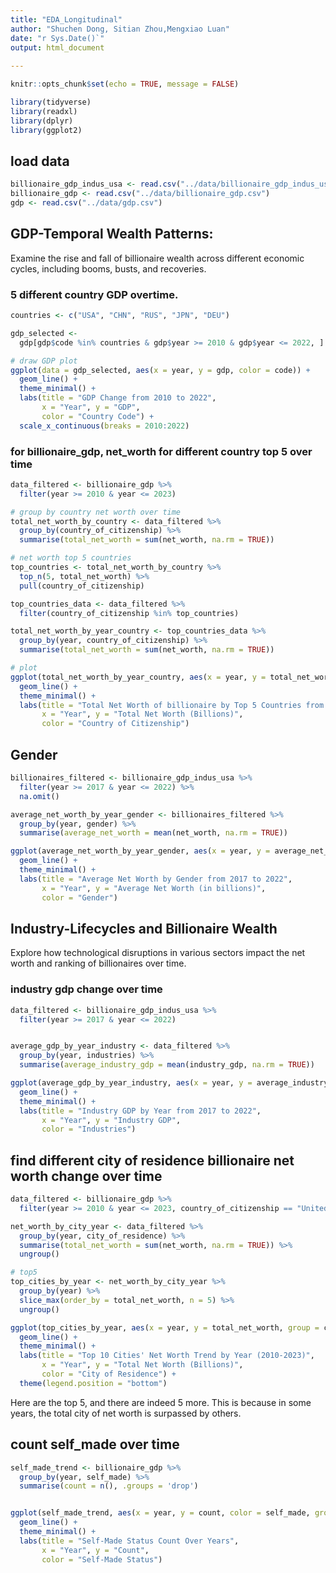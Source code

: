 ```yaml
---
title: "EDA_Longitudinal"
author: "Shuchen Dong, Sitian Zhou,Mengxiao Luan"
date: "r Sys.Date()`"
output: html_document
       
---
```


```r
knitr::opts_chunk$set(echo = TRUE, message = FALSE)

library(tidyverse)
library(readxl)
library(dplyr)
library(ggplot2)
```


## load data
```r
billionaire_gdp_indus_usa <- read.csv("../data/billionaire_gdp_indus_usa.csv")
billionaire_gdp <- read.csv("../data/billionaire_gdp.csv")
gdp <- read.csv("../data/gdp.csv")
```


## GDP-Temporal Wealth Patterns:
Examine the rise and fall of billionaire wealth across different economic cycles, including booms, busts, and recoveries.

### 5 different country GDP overtime.
```r
countries <- c("USA", "CHN", "RUS", "JPN", "DEU")

gdp_selected <- 
  gdp[gdp$code %in% countries & gdp$year >= 2010 & gdp$year <= 2022, ]

# draw GDP plot
ggplot(data = gdp_selected, aes(x = year, y = gdp, color = code)) +
  geom_line() +
  theme_minimal() +
  labs(title = "GDP Change from 2010 to 2022",
       x = "Year", y = "GDP",
       color = "Country Code") +
  scale_x_continuous(breaks = 2010:2022) 

```

### for billionaire_gdp, net_worth for different country top 5 over time
```r
data_filtered <- billionaire_gdp %>%
  filter(year >= 2010 & year <= 2023)

# group by country net worth over time 
total_net_worth_by_country <- data_filtered %>%
  group_by(country_of_citizenship) %>%
  summarise(total_net_worth = sum(net_worth, na.rm = TRUE))

# net worth top 5 countries
top_countries <- total_net_worth_by_country %>%
  top_n(5, total_net_worth) %>%
  pull(country_of_citizenship)

top_countries_data <- data_filtered %>%
  filter(country_of_citizenship %in% top_countries)

total_net_worth_by_year_country <- top_countries_data %>%
  group_by(year, country_of_citizenship) %>%
  summarise(total_net_worth = sum(net_worth, na.rm = TRUE))

# plot
ggplot(total_net_worth_by_year_country, aes(x = year, y = total_net_worth, group = country_of_citizenship, color = country_of_citizenship)) +
  geom_line() +
  theme_minimal() +
  labs(title = "Total Net Worth of billionaire by Top 5 Countries from 2010 to 2023",
       x = "Year", y = "Total Net Worth (Billions)",
       color = "Country of Citizenship")

```

## Gender

```r

billionaires_filtered <- billionaire_gdp_indus_usa %>%
  filter(year >= 2017 & year <= 2022) %>%
  na.omit()

average_net_worth_by_year_gender <- billionaires_filtered %>%
  group_by(year, gender) %>%
  summarise(average_net_worth = mean(net_worth, na.rm = TRUE))

ggplot(average_net_worth_by_year_gender, aes(x = year, y = average_net_worth, color = gender)) +
  geom_line() +
  theme_minimal() +
  labs(title = "Average Net Worth by Gender from 2017 to 2022",
       x = "Year", y = "Average Net Worth (in billions)",
       color = "Gender")

```

## Industry-Lifecycles and Billionaire Wealth 
Explore how technological disruptions in various sectors impact the net worth and ranking of billionaires over time.

### industry gdp change over time
```r

data_filtered <- billionaire_gdp_indus_usa %>%
  filter(year >= 2017 & year <= 2022)


average_gdp_by_year_industry <- data_filtered %>%
  group_by(year, industries) %>%
  summarise(average_industry_gdp = mean(industry_gdp, na.rm = TRUE))

ggplot(average_gdp_by_year_industry, aes(x = year, y = average_industry_gdp, group = industries, color = industries)) +
  geom_line() +
  theme_minimal() +
  labs(title = "Industry GDP by Year from 2017 to 2022",
       x = "Year", y = "Industry GDP",
       color = "Industries")

```


## find different city of residence billionaire net worth change over time
```r

data_filtered <- billionaire_gdp %>%
  filter(year >= 2010 & year <= 2023, country_of_citizenship == "United States")

net_worth_by_city_year <- data_filtered %>%
  group_by(year, city_of_residence) %>%
  summarise(total_net_worth = sum(net_worth, na.rm = TRUE)) %>%
  ungroup()

# top5
top_cities_by_year <- net_worth_by_city_year %>%
  group_by(year) %>%
  slice_max(order_by = total_net_worth, n = 5) %>%
  ungroup()

ggplot(top_cities_by_year, aes(x = year, y = total_net_worth, group = city_of_residence, color = city_of_residence)) +
  geom_line() +
  theme_minimal() +
  labs(title = "Top 10 Cities' Net Worth Trend by Year (2010-2023)",
       x = "Year", y = "Total Net Worth (Billions)",
       color = "City of Residence") +
  theme(legend.position = "bottom")
```
Here are the top 5, and there are indeed 5 more. This is because in some years, the total city of net worth is surpassed by others.


## count self_made over time 
```r

self_made_trend <- billionaire_gdp %>%
  group_by(year, self_made) %>%
  summarise(count = n(), .groups = 'drop')


ggplot(self_made_trend, aes(x = year, y = count, color = self_made, group = self_made)) +
  geom_line() +
  theme_minimal() +
  labs(title = "Self-Made Status Count Over Years",
       x = "Year", y = "Count",
       color = "Self-Made Status")

```



